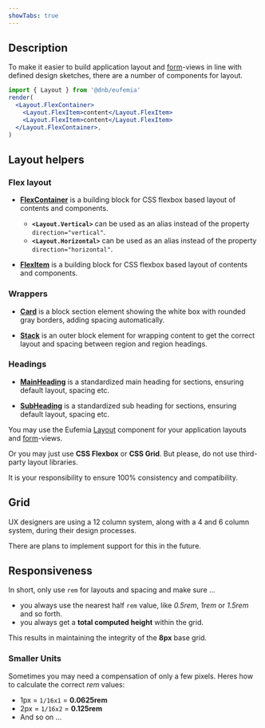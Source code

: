 ```yaml
---
showTabs: true
---
```


## Description

To make it easier to build application layout and [form](/uilib/extensions/forms)-views in line with defined design sketches, there are a number of components for layout.

```jsx
import { Layout } from '@dnb/eufemia'
render(
  <Layout.FlexContainer>
    <Layout.FlexItem>content</Layout.FlexItem>
    <Layout.FlexItem>content</Layout.FlexItem>
  </Layout.FlexContainer>,
)
```

## Layout helpers

### Flex layout

- **[FlexContainer](/uilib/components/layout/FlexContainer)** is a building block for CSS flexbox based layout of contents and components.

  - **`<Layout.Vertical>`** can be used as an alias instead of the property `direction="vertical"`.
  - **`<Layout.Horizontal>`** can be used as an alias instead of the property `direction="horizontal"`.

- **[FlexItem](/uilib/components/layout/FlexItem)** is a building block for CSS flexbox based layout of contents and components.

### Wrappers

- **[Card](/uilib/components/layout/Card)** is a block section element showing the white box with rounded gray borders, adding spacing automatically.

- **[Stack](/uilib/components/layout/Stack)** is an outer block element for wrapping content to get the correct layout and spacing between region and region headings.

### Headings

- **[MainHeading](/uilib/extensions/forms/extended-features/Form/MainHeading)** is a standardized main heading for sections, ensuring default layout, spacing etc.

- **[SubHeading](/uilib/extensions/forms/extended-features/Form/SubHeading)** is a standardized sub heading for sections, ensuring default layout, spacing etc.

You may use the Eufemia [Layout](/uilib/components/layout/) component for your application layouts and [form](/uilib/extensions/forms)-views.

Or you may just use **CSS Flexbox** or **CSS Grid**. But please, do not use third-party layout libraries.

It is your responsibility to ensure 100% consistency and compatibility.

## Grid

UX designers are using a 12 column system, along with a 4 and 6 column system, during their design processes.

There are plans to implement support for this in the future.

## Responsiveness

In short, only use `rem` for layouts and spacing and make sure ...

- you always use the nearest half `rem` value, like _0.5rem_, _1rem_ or _1.5rem_ and so forth.
- you always get a **total computed height** within the grid.

This results in maintaining the integrity of the **8px** base grid.

### Smaller Units

Sometimes you may need a compensation of only a few pixels. Heres how to calculate the correct _rem_ values:

- 1px = `1/16x1` = **0.0625rem**
- 2px = `1/16x2` = **0.125rem**
- And so on ...
